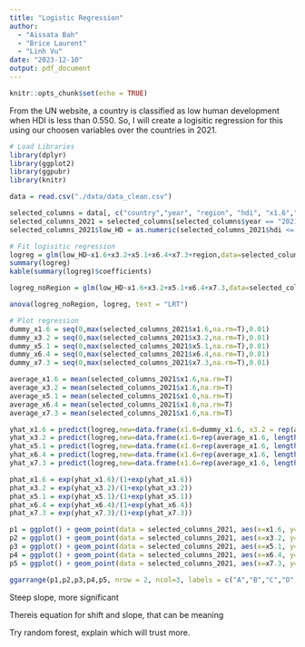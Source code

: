 ```yaml
---
title: "Logistic Regression"
author: 
  - "Aissata Bah"
  - "Brice Laurent"
  - "Linh Vu"
date: "2023-12-10"
output: pdf_document
---
```


```r
knitr::opts_chunk$set(echo = TRUE)
```

From the UN website, a country is classified as low human development when HDI is less than 0.550. So, I will create a logisitic regression for this using our choosen variables over the countries in 2021.

```r
# Load Libraries
library(dplyr)
library(ggplot2)
library(ggpubr)
library(knitr)

data = read.csv("./data/data_clean.csv")
```

```r
selected_columns = data[, c("country","year", "region", "hdi", "x1.6","x3.2", "x5.1", "x6.4", "x7.3")]
selected_columns_2021 = selected_columns[selected_columns$year == "2021",]
selected_columns_2021$low_HD = as.numeric(selected_columns_2021$hdi <= 0.550)

# Fit logisitic regression
logreg = glm(low_HD~x1.6+x3.2+x5.1+x6.4+x7.3+region,data=selected_columns_2021,family="binomial")
summary(logreg)
kable(summary(logreg)$coefficients)
```

```r
logreg_noRegion = glm(low_HD~x1.6+x3.2+x5.1+x6.4+x7.3,data=selected_columns_2021,family="binomial")

anova(logreg_noRegion, logreg, test = "LRT")
```

```r
# Plot regression
dummy_x1.6 = seq(0,max(selected_columns_2021$x1.6,na.rm=T),0.01)
dummy_x3.2 = seq(0,max(selected_columns_2021$x3.2,na.rm=T),0.01)
dummy_x5.1 = seq(0,max(selected_columns_2021$x5.1,na.rm=T),0.01)
dummy_x6.4 = seq(0,max(selected_columns_2021$x6.4,na.rm=T),0.01)
dummy_x7.3 = seq(0,max(selected_columns_2021$x7.3,na.rm=T),0.01)

average_x1.6 = mean(selected_columns_2021$x1.6,na.rm=T)
average_x3.2 = mean(selected_columns_2021$x1.6,na.rm=T)
average_x5.1 = mean(selected_columns_2021$x1.6,na.rm=T)
average_x6.4 = mean(selected_columns_2021$x1.6,na.rm=T)
average_x7.3 = mean(selected_columns_2021$x1.6,na.rm=T)

yhat_x1.6 = predict(logreg,new=data.frame(x1.6=dummy_x1.6, x3.2 = rep(average_x3.2, length(dummy_x1.6)), x5.1 = rep(average_x5.1, length(dummy_x1.6)), x6.4 = rep(average_x6.4, length(dummy_x1.6)), x7.3 = rep(average_x7.3, length(dummy_x1.6)), region = rep("Sub-Saharan Africa", length(dummy_x1.6))))
yhat_x3.2 = predict(logreg,new=data.frame(x1.6=rep(average_x1.6, length(dummy_x3.2)), x3.2 = dummy_x3.2, x5.1 = rep(average_x5.1, length(dummy_x3.2)), x6.4 = rep(average_x6.4, length(dummy_x3.2)), x7.3 = rep(average_x7.3, length(dummy_x3.2)),region = rep("Sub-Saharan Africa", length(dummy_x3.2))))
yhat_x5.1 = predict(logreg,new=data.frame(x1.6=rep(average_x1.6, length(dummy_x5.1)), x3.2 = rep(average_x3.2, length(dummy_x5.1)), x5.1 = dummy_x5.1, x6.4 = rep(average_x6.4, length(dummy_x5.1)), x7.3 = rep(average_x7.3, length(dummy_x5.1)), region = rep("Sub-Saharan Africa", length(dummy_x5.1))))
yhat_x6.4 = predict(logreg,new=data.frame(x1.6=rep(average_x1.6, length(dummy_x6.4)), x3.2 = rep(average_x3.2, length(dummy_x6.4)), x5.1 = rep(average_x5.1, length(dummy_x6.4)), x6.4 = dummy_x6.4, x7.3 = rep(average_x7.3, length(dummy_x6.4)), region = rep("Sub-Saharan Africa", length(dummy_x6.4))))
yhat_x7.3 = predict(logreg,new=data.frame(x1.6=rep(average_x1.6, length(dummy_x7.3)), x3.2 = rep(average_x3.2, length(dummy_x7.3)), x5.1 = rep(average_x5.1, length(dummy_x7.3)), x6.4 = rep(average_x6.4, length(dummy_x7.3)), x7.3 = dummy_x7.3, region = rep("Sub-Saharan Africa", length(dummy_x7.3))))

phat_x1.6 = exp(yhat_x1.6)/(1+exp(yhat_x1.6))
phat_x3.2 = exp(yhat_x3.2)/(1+exp(yhat_x3.2))
phat_x5.1 = exp(yhat_x5.1)/(1+exp(yhat_x5.1))
phat_x6.4 = exp(yhat_x6.4)/(1+exp(yhat_x6.4))
phat_x7.3 = exp(yhat_x7.3)/(1+exp(yhat_x7.3))

p1 = ggplot() + geom_point(data = selected_columns_2021, aes(x=x1.6, y=low_HD)) + geom_line(aes(x=dummy_x1.6,y=phat_x1.6), color = "#1aa4b8", data =as.data.frame(cbind(dummy_x1.6, phat_x1.6)))+ scale_y_continuous(breaks = c(0, 1), labels = c("False", "True")) + labs(y = "Low HD")
p2 = ggplot() + geom_point(data = selected_columns_2021, aes(x=x3.2, y=low_HD)) + geom_line(aes(x=dummy_x3.2,y=phat_x3.2), color = "#1a9cb8", data =as.data.frame(cbind(dummy_x3.2, phat_x3.2)))+ scale_y_continuous(breaks = c(0, 1), labels = c("False", "True"))+ labs(y = "Low HD")
p3 = ggplot() + geom_point(data = selected_columns_2021, aes(x=x5.1, y=low_HD)) + geom_line(aes(x=dummy_x5.1,y=phat_x5.1), color = "#1a94b8", data =as.data.frame(cbind(dummy_x5.1, phat_x5.1)))+ scale_y_continuous(breaks = c(0, 1), labels = c("False", "True"))+ labs(y = "Low HD")
p4 = ggplot() + geom_point(data = selected_columns_2021, aes(x=x6.4, y=low_HD)) + geom_line(aes(x=dummy_x6.4,y=phat_x6.4), color = "#1a8cb8", data =as.data.frame(cbind(dummy_x6.4, phat_x6.4)))+ scale_y_continuous(breaks = c(0, 1), labels = c("False", "True"))+ labs(y = "Low HD")
p5 = ggplot() + geom_point(data = selected_columns_2021, aes(x=x7.3, y=low_HD)) + geom_line(aes(x=dummy_x7.3,y=phat_x7.3), color = "#1a84b8", data =as.data.frame(cbind(dummy_x7.3, phat_x7.3)))+ scale_y_continuous(breaks = c(0, 1), labels = c("False", "True"))+ labs( y = "Low HD")

ggarrange(p1,p2,p3,p4,p5, nrow = 2, ncol=3, labels = c("A","B","C","D","E"))
```

Steep slope, more significant

Thereis equation for shift and slope, that can be meaning



Try random forest, explain which will trust more. 